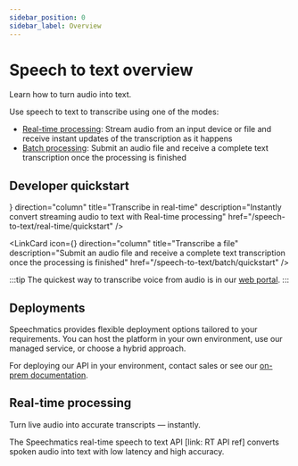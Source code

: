```yaml
---
sidebar_position: 0
sidebar_label: Overview
---
```


# Speech to text overview

Learn how to turn audio into text.

Use speech to text to transcribe using one of the modes:
- [Real-time processing](/speech-to-text/real-time): Stream audio from an input device or file and receive instant updates of the transcription as it happens
- [Batch processing](/speech-to-text/batch): Submit an audio file and receive a complete text transcription once the processing is finished

## Developer quickstart

<Flex gap="3" mt="3" mb="5">
  <LinkCard
    icon={<ChevronsRightIcon/>}
    direction="column"
    title="Transcribe in real-time"
    description="Instantly convert streaming audio to text with Real-time processing"
    href="/speech-to-text/real-time/quickstart"
  />

  <LinkCard
    icon={<FileAudio/>}
    direction="column"
    title="Transcribe a file"
    description="Submit an audio file and receive a complete text transcription once the processing is finished"
    href="/speech-to-text/batch/quickstart"
  />
</Flex>


:::tip
The quickest way to transcribe voice from audio is in our [web portal](https://portal.speechmatics.com/jobs/create/batch).
:::

## Deployments

Speechmatics provides flexible deployment options tailored to your requirements. You can host the platform in your own environment, use our managed service, or choose a hybrid approach.

For deploying our API in your environment, contact sales or see our [on-prem documentation](/deployments).

## Real-time processing

Turn live audio into accurate transcripts — instantly.

The Speechmatics real-time speech to text API [link: RT API ref] converts spoken audio into text with low latency and high accuracy.